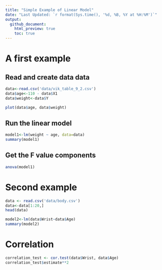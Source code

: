 ```yaml
---
title: "Simple Example of Linear Model"
date: "Last Updated: `r format(Sys.time(), '%d, %B, %Y at %H:%M')`"
output:
  github_document:
    html_preview: true
    toc: true
---
```


# A first example

## Read and create data data

```r
data<-read.csv('data/vik_table_9_2.csv')
data$age<-110 - data$X1
data$weight<-data$Y

plot(data$age, data$weight)
```

## Run the linear model

```r
model1<-lm(weight ~ age, data=data)
summary(model1)
```

## Get the F value components

```r
anova(model1)
```

# Second example

```r
data <- read.csv('data/body.csv')
data<-data[1:20,]
head(data)
```


```r
model2<-lm(data$Wrist~data$Age)
summary(model2)
```

# Correlation

```r
correlation_test <- cor.test(data$Wrist, data$Age)
correlation_test$estimate**2
```

